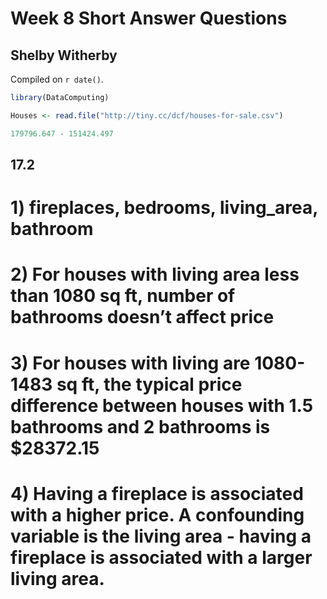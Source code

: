 # Week 8 Short Answer Questions

## Shelby Witherby

<!-- leave this material as is -->
Compiled on `r date()`.

```r
library(DataComputing)
```
<!-- put your content after this line -->

```r
Houses <- read.file("http://tiny.cc/dcf/houses-for-sale.csv")

```

```r
179796.647 - 151424.497
```

## 17.2
# 1) fireplaces, bedrooms, living_area, bathroom
# 2) For houses with living area less than 1080 sq ft, number of bathrooms doesn't affect price
# 3) For houses with living are 1080-1483 sq ft, the typical price difference between houses with 1.5 bathrooms and 2 bathrooms is $28372.15
# 4) Having a fireplace is associated with a higher price. A confounding variable is the living area - having a fireplace is associated with a larger living area. 
